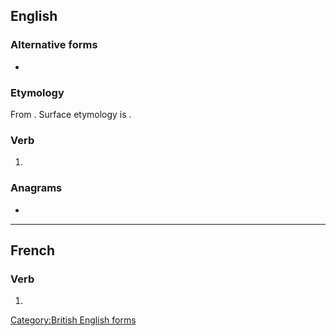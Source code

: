 {{also|neutralisé}}
==English==

===Alternative forms===
* {{l|en|neutralize}} {{qualifier|American}}

===Etymology===
From {{uder|en|fr|neutraliser}}. Surface etymology is {{suffix|en|neutral|ise}}.

===Verb===
{{en-verb}}

# {{lb|en|British spelling}} {{alternative spelling of|en|neutralize}}

[[Category:British English forms]]

===Anagrams===
* {{anagrams|en|a=aeeilnrstu|laurestine|lineatures|reinsulate}}

----

==French==

===Verb===
{{head|fr|verb form}}

# {{inflection of|fr|neutraliser||1//3|s|pres|ind//sub|;|2|s|impr}}